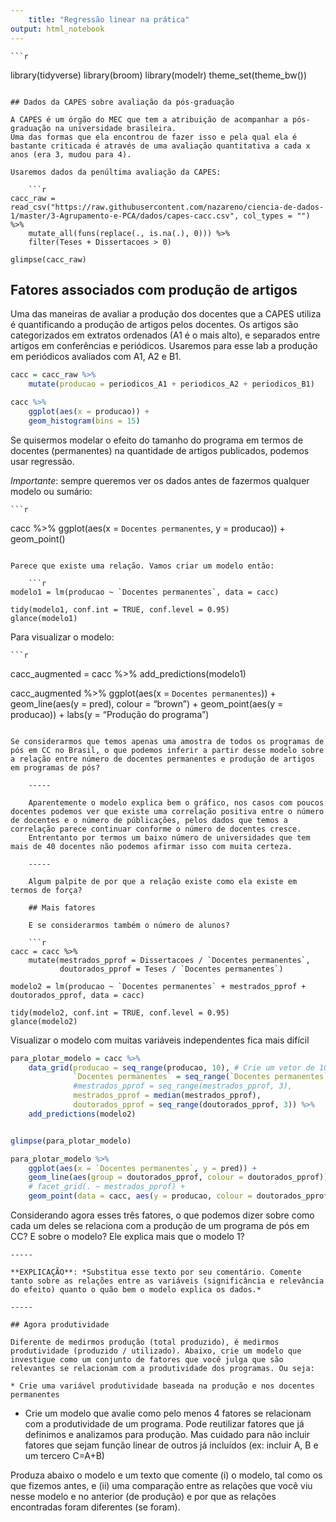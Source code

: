 ```yaml
---
    title: "Regressão linear na prática"
output: html_notebook
---
```

    
    ```r
library(tidyverse)
library(broom)
library(modelr)
theme_set(theme_bw())
```

## Dados da CAPES sobre avaliação da pós-graduação

A CAPES é um órgão do MEC que tem a atribuição de acompanhar a pós-graduação na universidade brasileira. 
Uma das formas que ela encontrou de fazer isso e pela qual ela é bastante criticada é através de uma avaliação quantitativa a cada x anos (era 3, mudou para 4). 

Usaremos dados da penúltima avaliação da CAPES: 
    
    ```r
cacc_raw = read_csv("https://raw.githubusercontent.com/nazareno/ciencia-de-dados-1/master/3-Agrupamento-e-PCA/dados/capes-cacc.csv", col_types = "") %>% 
    mutate_all(funs(replace(., is.na(.), 0))) %>% 
    filter(Teses + Dissertacoes > 0)

glimpse(cacc_raw)
```

## Fatores associados com produção de artigos

Uma das maneiras de avaliar a produção dos docentes que a CAPES utiliza é quantificando a produção de artigos pelos docentes.
Os artigos são categorizados em extratos ordenados (A1 é o mais alto), e separados entre artigos em conferências e periódicos.
Usaremos para esse lab a produção em periódicos avaliados com A1, A2 e B1.

```r
cacc = cacc_raw %>% 
    mutate(producao = periodicos_A1 + periodicos_A2 + periodicos_B1) 

cacc %>% 
    ggplot(aes(x = producao)) + 
    geom_histogram(bins = 15)
```

Se quisermos modelar o efeito do tamanho do programa em termos de docentes (permanentes) na quantidade de artigos publicados, podemos usar regressão. 

*Importante*: sempre queremos ver os dados antes de fazermos qualquer modelo ou sumário: 
    
    ```r
cacc %>% 
    ggplot(aes(x = `Docentes permanentes`, y = producao)) + 
    geom_point()
```

Parece que existe uma relação. Vamos criar um modelo então:
    
    ```r
modelo1 = lm(producao ~ `Docentes permanentes`, data = cacc)

tidy(modelo1, conf.int = TRUE, conf.level = 0.95)
glance(modelo1)
```

Para visualizar o modelo:
    
    ```r
cacc_augmented = cacc %>% 
    add_predictions(modelo1) 

cacc_augmented %>% 
    ggplot(aes(x = `Docentes permanentes`)) + 
    geom_line(aes(y = pred), colour = "brown") + 
    geom_point(aes(y = producao)) + 
    labs(y = "Produção do programa")

```

Se considerarmos que temos apenas uma amostra de todos os programas de pós em CC no Brasil, o que podemos inferir a partir desse modelo sobre a relação entre número de docentes permanentes e produção de artigos em programas de pós? 
    
    -----
    
    Aparentemente o modelo explica bem o gráfico, nos casos com poucos docentes podemos ver que existe uma correlação positiva entre o número de docentes e o número de públicações, pelos dados que temos a correlação parece continuar conforme o número de docentes cresce.
    Entrentanto por termos um baixo número de universidades que tem mais de 40 docentes não podemos afirmar isso com muita certeza.
    
    -----
    
    Algum palpite de por que a relação existe como ela existe em termos de força?
    
    ## Mais fatores
    
    E se considerarmos também o número de alunos?
    
    ```r
cacc = cacc %>% 
    mutate(mestrados_pprof = Dissertacoes / `Docentes permanentes`, 
           doutorados_pprof = Teses / `Docentes permanentes`)

modelo2 = lm(producao ~ `Docentes permanentes` + mestrados_pprof + doutorados_pprof, data = cacc)

tidy(modelo2, conf.int = TRUE, conf.level = 0.95)
glance(modelo2)
```

Visualizar o modelo com muitas variáveis independentes fica mais difícil

```r
para_plotar_modelo = cacc %>% 
    data_grid(producao = seq_range(producao, 10), # Crie um vetor de 10 valores no range
              `Docentes permanentes` = seq_range(`Docentes permanentes`, 4),  
              #mestrados_pprof = seq_range(mestrados_pprof, 3),
              mestrados_pprof = median(mestrados_pprof),
              doutorados_pprof = seq_range(doutorados_pprof, 3)) %>% 
    add_predictions(modelo2)


glimpse(para_plotar_modelo)

```

```r
para_plotar_modelo %>% 
    ggplot(aes(x = `Docentes permanentes`, y = pred)) + 
    geom_line(aes(group = doutorados_pprof, colour = doutorados_pprof)) + 
    # facet_grid(. ~ mestrados_pprof) + 
    geom_point(data = cacc, aes(y = producao, colour = doutorados_pprof))
```

Considerando agora esses três fatores, o que podemos dizer sobre como cada um deles se relaciona com a produção de um programa de pós em CC? E sobre o modelo? Ele explica mais que o modelo 1? 
    
    -----
    
    **EXPLICAÇÃO**: *Substitua esse texto por seu comentário. Comente tanto sobre as relações entre as variáveis (significância e relevância do efeito) quanto o quão bem o modelo explica os dados.*
    
    -----
    
    ## Agora produtividade 
    
    Diferente de medirmos produção (total produzido), é medirmos produtividade (produzido / utilizado). Abaixo, crie um modelo que investigue como um conjunto de fatores que você julga que são relevantes se relacionam com a produtividade dos programas. Ou seja: 
    
    * Crie uma variável produtividade baseada na produção e nos docentes permanentes
* Crie um modelo que avalie como pelo menos 4 fatores se relacionam com a produtividade de um programa. Pode reutilizar fatores que já definimos e analizamos para produção. Mas cuidado para não incluir fatores que sejam função linear de outros já incluídos (ex: incluir A, B e um tercero C=A+B)

Produza abaixo o modelo e um texto que comente (i) o modelo, tal como os que fizemos antes, e (ii) uma comparação entre as relações que você viu nesse modelo e no anterior (de produção) e por que as relações encontradas foram diferentes (se foram).